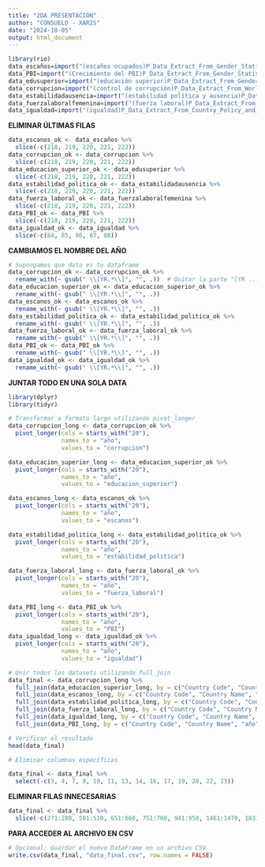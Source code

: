 ---
title: "2DA PRESENTACIÓN"
author: "CONSUELO - XARIS"
date: "2024-10-05"
output: html_document
---
```{r}
library(rio)
data_escaños=import("(escaños ocupados)P_Data_Extract_From_Gender_Statistics.xlsx")
data_PBI=import("(Crecimiento del PBI)P_Data_Extract_From_Gender_Statistics (1).xlsx")
data_edusuperior=import("(educación superior)P_Data_Extract_From_Gender_Statistics (2).xlsx")
data_corrupcion=import("(control de corrupción)P_Data_Extract_From_World_Development_Indicators (3).xlsx")
data_estabilidadausencia=import("(estabilidad política y ausencia)P_Data_Extract_From_World_Development_Indicators (4).xlsx")
data_fuerzalaboralfemenina=import("(fuerza laboral)P_Data_Extract_From_Gender_Statistics (3).xlsx")
data_igualdad=import("(igualdad)P_Data_Extract_From_Country_Policy_and_Institutional_Assessment.xlsx")
```

**ELIMINAR ÚLTIMAS FILAS**

```{r}
data_escanos_ok <- data_escaños %>%
  slice(-c(218, 219, 220, 221, 222))
data_corrupcion_ok <- data_corrupcion %>%
  slice(-c(218, 219, 220, 221, 222))
data_educacion_superior_ok <- data_edusuperior %>%
  slice(-c(218, 219, 220, 221, 222))
data_estabilidad_politica_ok <- data_estabilidadausencia %>%
  slice(-c(218, 219, 220, 221, 222))
data_fuerza_laboral_ok <- data_fuerzalaboralfemenina %>%
  slice(-c(218, 219, 220, 221, 222))
data_PBI_ok <- data_PBI %>%
  slice(-c(218, 219, 220, 221, 222))
data_igualdad_ok <- data_igualdad %>%
  slice(-c(84, 85, 86, 87, 88))
```

**CAMBIAMOS EL NOMBRE DEL AÑO**

```{r}
# Supongamos que data es tu dataframe
data_corrupcion_ok <- data_corrupcion_ok %>%
  rename_with(~ gsub(" \\[YR.*\\]", "", .))  # Quitar la parte "[YR ...]" y el espacio antes
data_educacion_superior_ok <- data_educacion_superior_ok %>%
  rename_with(~ gsub(" \\[YR.*\\]", "", .))
data_escanos_ok <- data_escanos_ok %>%
  rename_with(~ gsub(" \\[YR.*\\]", "", .))
data_estabilidad_politica_ok <- data_estabilidad_politica_ok %>%
  rename_with(~ gsub(" \\[YR.*\\]", "", .))
data_fuerza_laboral_ok <- data_fuerza_laboral_ok %>%
  rename_with(~ gsub(" \\[YR.*\\]", "", .))
data_PBI_ok <- data_PBI_ok %>%
  rename_with(~ gsub(" \\[YR.*\\]", "", .))
data_igualdad_ok <- data_igualdad_ok %>%
  rename_with(~ gsub(" \\[YR.*\\]", "", .))
```

**JUNTAR TODO EN UNA SOLA DATA**

```{r}
library(dplyr)
library(tidyr)

# Transformar a formato largo utilizando pivot_longer
data_corrupcion_long <- data_corrupcion_ok %>%
  pivot_longer(cols = starts_with("20"), 
               names_to = "año", 
               values_to = "corrupcion")

data_educacion_superior_long <- data_educacion_superior_ok %>%
  pivot_longer(cols = starts_with("20"), 
               names_to = "año", 
               values_to = "educacion_superior")

data_escanos_long <- data_escanos_ok %>%
  pivot_longer(cols = starts_with("20"), 
               names_to = "año", 
               values_to = "escanos")

data_estabilidad_politica_long <- data_estabilidad_politica_ok %>%
  pivot_longer(cols = starts_with("20"), 
               names_to = "año", 
               values_to = "estabilidad_politica")

data_fuerza_laboral_long <- data_fuerza_laboral_ok %>%
  pivot_longer(cols = starts_with("20"), 
               names_to = "año", 
               values_to = "fuerza_laboral")

data_PBI_long <- data_PBI_ok %>%
  pivot_longer(cols = starts_with("20"), 
               names_to = "año", 
               values_to = "PBI")
data_igualdad_long <- data_igualdad_ok %>%
  pivot_longer(cols = starts_with("20"), 
               names_to = "año", 
               values_to = "igualdad")

# Unir todos los datasets utilizando full_join
data_final <- data_corrupcion_long %>%
  full_join(data_educacion_superior_long, by = c("Country Code", "Country Name", "año")) %>%
  full_join(data_escanos_long, by = c("Country Code", "Country Name", "año")) %>%
  full_join(data_estabilidad_politica_long, by = c("Country Code", "Country Name", "año")) %>%
  full_join(data_fuerza_laboral_long, by = c("Country Code", "Country Name", "año")) %>%
  full_join(data_igualdad_long, by = c("Country Code", "Country Name", "año")) %>%
  full_join(data_PBI_long, by = c("Country Code", "Country Name", "año"))

# Verificar el resultado
head(data_final)

```

```{r}
# Eliminar columnas específicas

data_final <- data_final %>%
  select(-c(3, 4, 7, 8, 10, 11, 13, 14, 16, 17, 19, 20, 22, 23))

```

**ELIMINAR FILAS INNECESARIAS**

```{r}
data_final <- data_final %>%
  slice(-c(271:280, 501:510, 651:660, 751:760, 941:950, 1461:1470, 1831:1840, 2001:2010, 2091:2100))
```
**PARA ACCEDER AL ARCHIVO EN CSV**
```{r}
# Opcional: Guardar el nuevo DataFrame en un archivo CSV
write.csv(data_final, "data_final.csv", row.names = FALSE)
```

